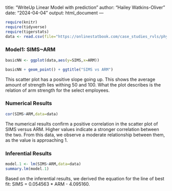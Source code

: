title: "WriteUp Linear Model with prediction"
author: "Hailey Watkins-Oliver"
date: "2024-04-04"
output: html_document
---

```r
require(knitr)
require(tidyverse)
require(tigerstats)
data <- read.csv(file="https://onlinestatbook.com/case_studies_rvls/physical_strength/data.txt",sep="",header=TRUE)  
```

### Model1: SIMS~ARM
```r
basicNN <- ggplot(data,aes(y=SIMS,x=ARM))
```

```r
basicNN + geom_point() + ggtitle("SIMS vs ARM")
```

This scatter plot has a positive slope going up. This shows the average amount of strength lies withing 50 and 100. What the plot describes is the relation of arm strength for the select employees.

### Numerical Results 

```r
cor(SIMS~ARM,data=data)
```

The numerical results confirm a positive correlation in the scatter plot of SIMS versus ARM. Higher values indicate a stronger correlation between the two. From this data, we observe a moderate relationship between them, as the value is approaching 1.

### Inferential Results 

```r
model.1 <- lm(SIMS~ARM,data=data)
summary.lm(model.1)
```

Based on the inferential results, we derived the equation for the line of best fit: SIMS = 0.054563 * ARM - 4.095160.